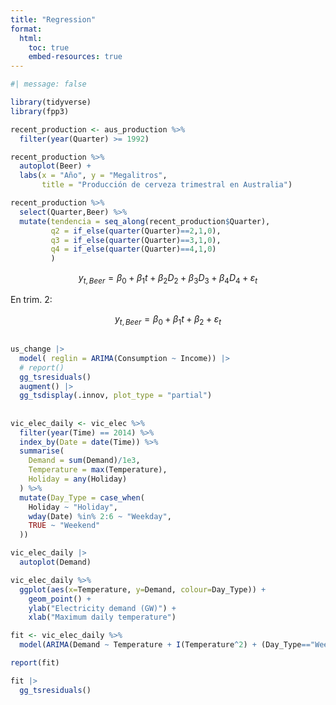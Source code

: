 ```yaml
---
title: "Regression"
format: 
  html:
    toc: true
    embed-resources: true
---
```


```r
#| message: false

library(tidyverse)
library(fpp3)
```

```r
recent_production <- aus_production %>% 
  filter(year(Quarter) >= 1992)

recent_production %>% 
  autoplot(Beer) +
  labs(x = "Año", y = "Megalitros", 
       title = "Producción de cerveza trimestral en Australia")
```

```r
recent_production %>% 
  select(Quarter,Beer) %>% 
  mutate(tendencia = seq_along(recent_production$Quarter),
         q2 = if_else(quarter(Quarter)==2,1,0),
         q3 = if_else(quarter(Quarter)==3,1,0),
         q4 = if_else(quarter(Quarter)==4,1,0)
         )
```

$$
y_{t,Beer} = \beta_0 + \beta_1t+ \beta_2D_2 + \beta_3D_3 + \beta_4D_4 + \varepsilon_t
$$

En trim. 2:

$$
y_{t,Beer} = \beta_0 + \beta_1t+ \beta_2 + \varepsilon_t
$$

##

```r
us_change |> 
  model( reglin = ARIMA(Consumption ~ Income)) |> 
  # report()
  gg_tsresiduals()
  augment() |> 
  gg_tsdisplay(.innov, plot_type = "partial")
```



##

```r
vic_elec_daily <- vic_elec %>%
  filter(year(Time) == 2014) %>%
  index_by(Date = date(Time)) %>%
  summarise(
    Demand = sum(Demand)/1e3,
    Temperature = max(Temperature),
    Holiday = any(Holiday)
  ) %>%
  mutate(Day_Type = case_when(
    Holiday ~ "Holiday",
    wday(Date) %in% 2:6 ~ "Weekday",
    TRUE ~ "Weekend"
  ))

```


```r
vic_elec_daily |> 
  autoplot(Demand)

vic_elec_daily %>%
  ggplot(aes(x=Temperature, y=Demand, colour=Day_Type)) +
    geom_point() +
    ylab("Electricity demand (GW)") +
    xlab("Maximum daily temperature")
```


```r
fit <- vic_elec_daily %>%
  model(ARIMA(Demand ~ Temperature + I(Temperature^2) + (Day_Type=="Weekday")))

report(fit)
```

```r
fit |> 
  gg_tsresiduals()
```


